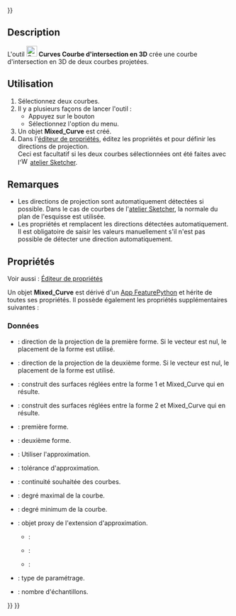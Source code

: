 <languages/>
{{UnfinishedDocu{{#translation:}}}}

{{Docnav/fr
|[[Curves_EditableSpline/fr|B-spline]]
|[[Curves_ExtendCurve/fr|Étendre une courbe]]
|[[Curves_Workbench/fr|Atelier Curves]]
|IconL=Curves_EditableSpline.svg
|IconR=Curves_ExtendCurve.svg
|IconC=Curves_workbench_icon.svg
}}

{{GuiCommand/fr
|Name=Curves MixedCurve
|Name/fr=Curves Courbe d'intersection en 3D
|MenuLocation=Curves → Mixed curve
|Workbenches=[[Curves_Workbench/fr|Curves]]
}}

==Description==

L'outil [[Image:Curves_MixedCurve.svg|24px]] '''Curves Courbe d'intersection en 3D''' crée une courbe d'intersection en 3D de deux courbes projetées.

<span id="Usage"></span>
==Utilisation==

# Sélectionnez deux courbes.
# Il y a plusieurs façons de lancer l'outil :
#* Appuyez sur le bouton {{Button|[[Image:Curves_MixedCurve.svg|16px]] [[Curves_MixedCurve/fr|Mixed curve]]}}
#* Sélectionnez l'option {{MenuCommand|Curves → [[Image:Curves_MixedCurve.svg|16px]] Mixed curve}} du menu.
# Un objet '''Mixed_Curve''' est créé.
# Dans l'[[Property_editor/fr|éditeur de propriétés]], éditez les propriétés {{PropertyData|Direction1}} et {{PropertyData|Direction2}} pour définir les directions de projection.<br>Ceci est facultatif si les deux courbes sélectionnées ont été faites avec l'[[Image:Workbench_Sketcher.svg|16px]] [[Sketcher_Workbench/fr|atelier Sketcher]].

<span id="Notes"></span>
==Remarques==

* Les directions de projection sont automatiquement détectées si possible. Dans le cas de courbes de l'[[Sketcher_Workbench/fr|atelier Sketcher]], la normale du plan de l'esquisse est utilisée.
* Les propriétés {{PropertyData|Direction1}} et {{PropertyData|Direction2}} remplacent les directions détectées automatiquement. Il est obligatoire de saisir les valeurs manuellement s'il n'est pas possible de détecter une direction automatiquement.

<span id="Properties"></span>
==Propriétés==

Voir aussi : [[Property_editor/fr|Éditeur de propriétés]]

Un objet '''Mixed_Curve''' est dérivé d'un [[App_FeaturePython/fr|App FeaturePython]] et hérite de toutes ses propriétés. Il possède également les propriétés supplémentaires suivantes :

<span id="Data"></span>
===Données===

{{TitleProperty|Mixed Curve}}

* {{PropertyData|Direction1|Vector}} : direction de la projection de la première forme. Si le vecteur est nul, le placement de la forme est utilisé.
* {{PropertyData|Direction2|Vecteur}} : direction de la projection de la deuxième forme. Si le vecteur est nul, le placement de la forme est utilisé.
* {{PropertyData|Fill Face1|Bool}} : construit des surfaces réglées entre la forme 1 et Mixed_Curve qui en résulte.
* {{PropertyData|Fill Face2|Bool}} : construit des surfaces réglées entre la forme 2 et Mixed_Curve qui en résulte.
* {{PropertyData|Shape1|Link}} : première forme.
* {{PropertyData|Shape2|Link}} : deuxième forme.

{{TitleProperty|Shape Approximation}}

* {{PropertyData|Active|Bool}} : Utiliser l'approximation.
* {{PropertyData|Approx Tolerance|Float}} : tolérance d'approximation.
* {{PropertyData|Continuity|Enumeration}} : continuité souhaitée des courbes.
* {{PropertyData|Degree Max|Integer}} : degré maximal de la courbe.
* {{PropertyData|Degree Min|Integer}} : degré minimum de la courbe.
* {{PropertyData|Extension Proxy|PythonObject}} : objet proxy de l'extension d'approximation.
** {{Value|ChordLength}} :
** {{Value|Centripetal}} :
** {{Value|Uniform}} :
* {{PropertyData|Parametrization|Enumeration}} : type de paramétrage.
* {{PropertyData|Samples|Integer}} : nombre d'échantillons.


{{Docnav/fr
|[[Curves_EditableSpline/fr|B-spline]]
|[[Curves_ExtendCurve/fr|Étendre une courbe]]
|[[Curves_Workbench/fr|Atelier Curves]]
|IconL=Curves_EditableSpline.svg
|IconR=Curves_ExtendCurve.svg
|IconC=Curves_workbench_icon.svg
}}

{{Curves Tools navi{{#translation:}}}}
{{Userdocnavi{{#translation:}}}}